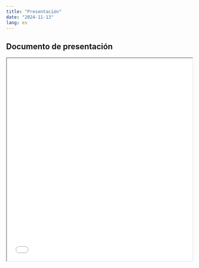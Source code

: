 ```yaml
---
title: "Presentación"
date: "2024-11-13"
lang: es
---
```


## Documento de presentación
 
<iframe src=/slides/10-clase10/sesion_10__conglomerados.pdf height="550" width=100% allowfullscreen="true">
</iframe> 


